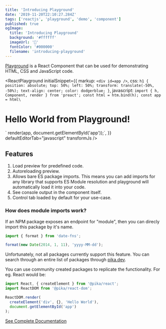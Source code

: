 ```yaml
---
title: 'Introducing Playground'
date: '2019-11-20T22:10:27.284Z'
tags: ['reactjs', 'playground', 'demo', 'component']
published: true
ogImage:
  title: 'Introducing Playground'
  background: '#ffffff'
  imageUrl: '🥳'
  fontColor: '#000000'
  filename: 'introducing-playground'
---
```



[Playground](https://github.com/BoyWithSilverWings/playground) is a React Component that can be used for demonstrating HTML, CSS and JavaScript code.

<ReactPlayground
  initialSnippet={{
    markup: `<div id=app />`,
    css: `h1 {
    position: absolute;
    top: 50%;
    left: 50%;
    transform: translate(-50%, -50%);
    text-align: center;
    color: dodgerblue;
    }`,
    javascript: `import { h, Component, render } from 'preact';
const html = htm.bind(h);
const app = html\`<h1>Hello World from Playground!</h1>\`
render(app, document.getElementById('app'));`,
  }}
  defaultEditorTab="javascript"
  transformJs
/>

## Features

1. Load preview for predefined code.
1. Autoreloading preview.
1. Allows bare ES package imports. This means you can add imports for any library that supports ES Module resolution and playground will automatically load it into your code.
1. See console output in the component itself.
1. Control tab loaded by default for your use-case.

### How does module imports work?

If an NPM package exposes an endpoint for "module", then you can direcly import this package by it's name.

```js
import { format } from 'date-fns';

format(new Date(2014, 1, 11), 'yyyy-MM-dd');
```

Unfortunately, not all packages currently support this feature. You can search through an entire list of packages through [pika.dev](https://pika.dev).

You can use community created packages to replicate the functionality. For eg. React would be:

```js
import React, { createElement } from '@pika/react';
import ReactDOM from '@pika/react-dom';

ReactDOM.render(
  createElement('div', {}, 'Hello World'),
  document.getElementById('app')
);
```

[See Complete Documentation](https://github.com/BoyWithSilverWings/playground)
